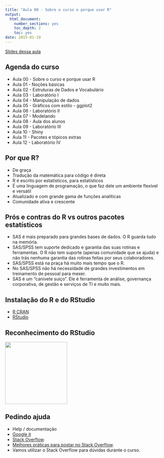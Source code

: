 ```yaml
---
title: "Aula 00 - Sobre o curso e porque usar R"
output:
  html_document:
    number_sections: yes
    toc_depth: 2
    toc: yes
date: 2015-01-19
---
```


<a href="curso-r.github.io/slides/aula_00_01_apresentacao.html" target="_blank">Slides dessa aula</a>

## Agenda do curso 

* Aula 00 - Sobre o curso e porque usar R
* Aula 01 - Noções básicas
* Aula 02 - Estruturas de Dados e Vocabulário
* Aula 03 - Laboratório I
* Aula 04 - Manipulação de dados
* Aula 05 - Gráficos com estilo - ggplot2
* Aula 06 - Laboratório II
* Aula 07 - Modelando
* Aula 08 - Aula dos alunos
* Aula 09 - Laboratório III
* Aula 10 - Shiny
* Aula 11 - Pacotes e tópicos extras
* Aula 12 - Laboratório IV

## Por que R?

* De graça
* Tradução da matemática para código é direta
* R é escrito por estatísticos, para estatísticos
* É uma linguagem de programação, o que faz dele um ambiente flexível e versátil
* Atualizado e com grande gama de funções analíticas
* Comunidade ativa e crescente

## Prós e contras do R vs outros pacotes estatísticos

* SAS é mais preparado para grandes bases de dados. O R guarda tudo na memória.
* SAS/SPSS tem suporte dedicado e garantia das suas rotinas e ferramentas. O R não tem suporte (apenas comunidade que se ajuda) e não trás nenhuma garantia das rotinas feitas por seus colaboradores.
* SAS/SPSS está na praça há muito mais tempo que o R.
* No SAS/SPSS não há necessidade de grandes investimentos em treinamento de pessoal para mexer.
* SAS é um "canivete suíço". Ele é ferramenta de análise, governança corporativa, de gestão e serviços de TI e muito mais.

## Instalação do R e do RStudio

- [R CRAN](http://cran.r-project.org/)
- [RStudio](http://www.rstudio.com/)

## Reconhecimento do RStudio

<img src="http://www.rstudio.com/wp-content/uploads/2014/06/RStudio-Ball.png" style="width:200px;"></img>

## Pedindo ajuda

- Help / documentação
- [Google it](http://bit.ly/1u7tlv1)
- [Stack Overflow](http://stackoverflow.com/).
- [Melhores práticas para postar no Stack Overflow](http://stackoverflow.com/help/how-to-ask).
- Vamos utilizar o Stack Overflow para dúvidas durante o curso.

